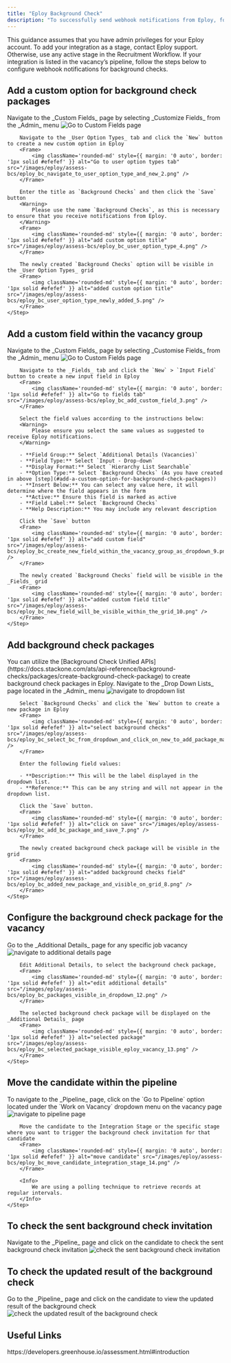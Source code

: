 ```yaml
---
title: "Eploy Background Check"
description: "To successfully send webhook notifications from Eploy, follow these steps in your Eploy account, and complete the necessary actions."
---
```



<Warning>
  This guidance assumes that you have admin privileges for your Eploy account.
</Warning>

<Info>
    To add your integration as a stage, contact Eploy support. Otherwise, use any active stage in the Recruitment Workflow. If your integration is listed in the vacancy’s pipeline, follow the steps below to configure webhook notifications for background checks.
</Info>

## Add a custom option for background check packages

<Steps>
    <Step title="Add a custom option to the user option types">
        Navigate to the _Custom Fields_ page by selecting _Customize Fields_ from the _Admin_ menu
        <Frame>
            <img className='rounded-md' style={{ margin: '0 auto', border: '1px solid #efefef' }} alt="Go to Custom Fields page" src="/images/eploy/assess-bcs/eploy_bc_admin_custom_1.png" />
        </Frame>
        
        Navigate to the _User Option Types_ tab and click the `New` button to create a new custom option in Eploy
        <Frame>
            <img className='rounded-md' style={{ margin: '0 auto', border: '1px solid #efefef' }} alt="Go to user option types tab" src="/images/eploy/assess-bcs/eploy_bc_navigate_to_user_option_type_and_new_2.png" />
        </Frame>

        Enter the title as `Background Checks` and then click the `Save` button
        <Warning>
            Please use the name `Background Checks`, as this is necessary to ensure that you receive notifications from Eploy.
        </Warning>
        <Frame>
            <img className='rounded-md' style={{ margin: '0 auto', border: '1px solid #efefef' }} alt="add custom option title" src="/images/eploy/assess-bcs/eploy_bc_user_option_type_4.png" />
        </Frame>

        The newly created `Background Checks` option will be visible in the _User Option Types_ grid
        <Frame>
            <img className='rounded-md' style={{ margin: '0 auto', border: '1px solid #efefef' }} alt="added custom option title" src="/images/eploy/assess-bcs/eploy_bc_user_option_type_newly_added_5.png" />
        </Frame>
    </Step>
</Steps>


## Add a custom field within the vacancy group

<Steps>
    <Step title="Add a custom field to fields">
        Navigate to the _Custom Fields_ page by selecting _Customise Fields_ from the _Admin_ menu
        <Frame>
            <img className='rounded-md' style={{ margin: '0 auto', border: '1px solid #efefef' }} alt="Go to Custom Fields page" src="/images/eploy/assess-bcs/eploy_bc_admin_custom_1.png" />
        </Frame>

        Navigate to the _Fields_ tab and click the `New` > `Input Field` button to create a new input field in Eploy
        <Frame>
            <img className='rounded-md' style={{ margin: '0 auto', border: '1px solid #efefef' }} alt="Go to fields tab" src="/images/eploy/assess-bcs/eploy_bc_add_custom_field_3.png" />
        </Frame>

        Select the field values according to the instructions below:
        <Warning>
            Please ensure you select the same values as suggested to receive Eploy notifications.
        </Warning>

        - **Field Group:** Select `Additional Details (Vacancies)`
        - **Field Type:** Select `Input - Drop-down`
        - **Display Format:** Select `Hierarchy List Searchable`
        - **Option Type:** Select `Background Checks` (As you have created in above [step](#add-a-custom-option-for-background-check-packages))
        - **Insert Below:** You can select any value here, it will determine where the field appears in the form
        - **Active:** Ensure this field is marked as active
        - **Field Label:** Select `Background Checks`
        - **Help Description:** You may include any relevant description
        
        Click the `Save` button
        <Frame>
            <img className='rounded-md' style={{ margin: '0 auto', border: '1px solid #efefef' }} alt="add custom field" src="/images/eploy/assess-bcs/eploy_bc_create_new_field_within_the_vacancy_group_as_dropdown_9.png" />
        </Frame>

        The newly created `Background Checks` field will be visible in the _Fields_ grid
        <Frame>
            <img className='rounded-md' style={{ margin: '0 auto', border: '1px solid #efefef' }} alt="added custom field title" src="/images/eploy/assess-bcs/eploy_bc_new_field_will_be_visible_within_the_grid_10.png" />
        </Frame>
    </Step>
</Steps>


## Add background check packages

<Tip>
    You can utilize the [Background Check Unified APIs](https://docs.stackone.com/ats/api-reference/background-checks/packages/create-background-check-package) to create background check packages in Eploy.
</Tip>

<Steps>
    <Step title="Add background check packages through the Eploy user interface">
        Navigate to the _Drop Down Lists_ page located in the _Admin_ menu
        <Frame>
            <img className='rounded-md' style={{ margin: '0 auto', border: '1px solid #efefef' }} alt="navigate to dropdown list" src="/images/eploy/assess-bcs/eploy_bc_navigate_to_dropdown_list_17.png" />
        </Frame>

        Select `Background Checks` and click the `New` button to create a new package in Eploy
        <Frame>
            <img className='rounded-md' style={{ margin: '0 auto', border: '1px solid #efefef' }} alt="select background checks" src="/images/eploy/assess-bcs/eploy_bc_select_bc_from_dropdown_and_click_on_new_to_add_package_manually_from_ui_6.png" />
        </Frame>

        Enter the following field values:  
        
        - **Description:** This will be the label displayed in the dropdown list.  
        - **Reference:** This can be any string and will not appear in the dropdown list.  

        Click the `Save` button.
        <Frame>
            <img className='rounded-md' style={{ margin: '0 auto', border: '1px solid #efefef' }} alt="click on save" src="/images/eploy/assess-bcs/eploy_bc_add_bc_package_and_save_7.png" />
        </Frame>

        The newly created background check package will be visible in the grid
        <Frame>
            <img className='rounded-md' style={{ margin: '0 auto', border: '1px solid #efefef' }} alt="added background checks field" src="/images/eploy/assess-bcs/eploy_bc_added_new_package_and_visible_on_grid_8.png" />
        </Frame>
    </Step>
</Steps>


## Configure the background check package for the vacancy

<Steps>
    <Step title="Configure the background check package">
        Go to the _Additional Details_ page for any specific job vacancy
        <Frame>
            <img className='rounded-md' style={{ margin: '0 auto', border: '1px solid #efefef' }} alt="navigate to additional details page" src="/images/eploy/assess-bcs/eploy_bc_custom_bc_field_visible_in_ad_details_11.png" />
        </Frame>

        Edit Additional Details, to select the background check package,
        <Frame>
            <img className='rounded-md' style={{ margin: '0 auto', border: '1px solid #efefef' }} alt="edit additional details" src="/images/eploy/assess-bcs/eploy_bc_packages_visible_in_dropdown_12.png" />
        </Frame>

        The selected background check package will be displayed on the _Additional Details_ page
        <Frame>
            <img className='rounded-md' style={{ margin: '0 auto', border: '1px solid #efefef' }} alt="selected package" src="/images/eploy/assess-bcs/eploy_bc_selected_package_visible_eploy_vacancy_13.png" />
        </Frame>
    </Step>
</Steps>


## Move the candidate within the pipeline

<Steps>
    <Step title="Move the candidate to the specific stage">
        To navigate to the _Pipeline_ page, click on the `Go to Pipeline` option located under the `Work on Vacancy` dropdown menu on the vacancy page
        <Frame>
            <img className='rounded-md' style={{ margin: '0 auto', border: '1px solid #efefef' }} alt="navigate to pipeline page" src="/images/eploy/assess-bcs/eploy_bc_vacancy_talent_pipeline_18.png" />
        </Frame>

        Move the candidate to the Integration Stage or the specific stage where you want to trigger the background check invitation for that candidate
        <Frame>
            <img className='rounded-md' style={{ margin: '0 auto', border: '1px solid #efefef' }} alt="move candidate" src="/images/eploy/assess-bcs/eploy_bc_move_candidate_integration_stage_14.png" />
        </Frame>

        <Info>
            We are using a polling technique to retrieve records at regular intervals.
        </Info>
    </Step>
</Steps>


## To check the sent background check invitation

<Steps>
    <Step title="To check the sent background check invitation on Eploy user interface">
        Navigate to the _Pipeline_ page and click on the candidate to check the sent background check invitation
        <Frame>
            <img className='rounded-md' style={{ margin: '0 auto', border: '1px solid #efefef' }} alt="check the sent background check invitation" src="/images/eploy/assess-bcs/eploy_bc_sent_to_the_candidate_as_visible_package_name_on_ui_15.png" />
        </Frame>
    </Step>
</Steps>


## To check the updated result of the background check

<Steps>
    <Step title="To check the updated result of the background check on Eploy user interface">
        Go to the _Pipeline_ page and click on the candidate to view the updated result of the background check
        <Frame>
            <img className='rounded-md' style={{ margin: '0 auto', border: '1px solid #efefef' }} alt="check the updated result of the background check" src="/images/eploy/assess-bcs/eploy_bc_on_update_result_of_bc_on_ui_16.png" />
        </Frame>
    </Step>
</Steps>



<IntegrationFooter />

## Useful Links
<Card title="API Reference" icon="link" href="https://developers.greenhouse.io/assessment.html#introduction">
    https://developers.greenhouse.io/assessment.html#introduction
</Card>